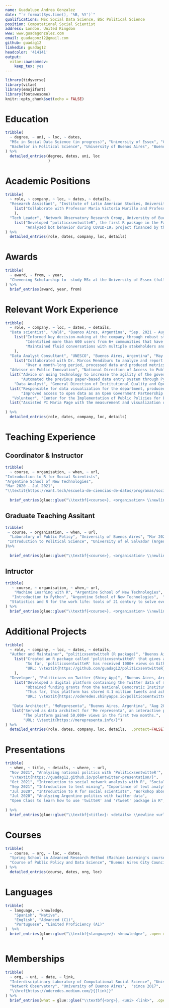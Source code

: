 ```yaml
---
name: Guadalupe Andrea Gonzalez
date: "`r format(Sys.time(), '%B, %Y')`"
qualifications: MSc Social Data Science, BSc Political Science
position: Computational Social Scientist
address: London, United Kingdom
www: www.guadagonzalez.com
email: guadagonz12@gmail.com
github: guadag12
linkedin: guadag12
headcolor: '414141'
output:
  vitae::awesomecv:
    keep_tex: yes
---
```


```r
library(tidyverse)
library(vitae)
library(emojifont)
library(fontawesome)
knitr::opts_chunk$set(echo = FALSE)
```

# Education

```r
tribble(
  ~ degree, ~ uni, ~ loc, ~ dates,
  "MSc in Social Data Science (in progress)", "University of Essex", "Colchester, United Kingdom", "Oct. 2022 - Present",
  "Bachelor in Political Science", "University of Buenos Aires", "Buenos Aires, Argentina", "Mar 2013 - Nov. 2018", 
) %>% 
  detailed_entries(degree, dates, uni, loc
                   )
```

# Academic Positions

```r

tribble(
  ~ role, ~ company, ~ loc, ~ dates, ~ details,
  "Research Assistant", "Institute of Latin American Studies, University of Columbia", "", "Aug 2021 - Aug 2022", 
    list("Collaborate with Professor Maria Victoria Murillo and Professor Gabriel Kessler to manage the design and construction of methodology for applied text mining analysis of scientific networks in R. The investigation is based on 645 papers created by CONICET’s researchers and analyzed sub-communities and how political scientists and sociologists connect with each other. "
    ),
  "Tech Leader", "Network Observatory Research Group, University of Buenos Aires", "Buenos Aires, Argentina", "Mar 2018 - Mar 2022", 
    list("Developed “politicxsentwitteR”, the first R package in the Faculty of Social Science at University of Buenos Aires.", 
         "Analyzed bot behavior during COVID-19; project financed by the European Union (UE), 100 Por Cierto and Argentine Journalism Forum (FOPEA).")
) %>% 
  detailed_entries(role, dates, company, loc, details)

```

# Awards

```r
tribble(
  ~ award, ~ from, ~ year,
  "Chevening Scholarship to  study MSc at the University of Essex (full scholarship)", "British Embassy", "2022/2023"
) %>%
  brief_entries(award, year, from)
```


# Relevant Work Experience

```r
tribble(
  ~ role, ~ company, ~ loc, ~ dates, ~ details,
  "Data scientist", "Ualá", "Buenos Aires, Argentina", "Sep. 2021 - Aug 2022", 
    list("Informed key decision-making at the company through robust statistical analysis and models using programming language as well as cloud services, like Amazon Web Services. ",
         "Identified more than 600 users from 6+ communities that have a high probability to commit fraud and designed a plan of action based on cut transactionality of the authorities of every community.",
         "Maintained fluid conversations with multiple stakeholders and produced reports on digital advocacy for the CEO on the impact of the company’s social media to assist negotiation with different investors and politicians."
    ),
  "Data Analyst Consultant", "UNESCO", "Buenos Aires, Argentina", "May 2020 - Jun 2020", 
    list("Collaborated with Dr. Marcos Mendiburu to analyze and report the results of the annual worldwide survey for SDG Indicator 16.10.2. (“Number of countries that adopt and implement constitutional, statutory and/or policy guarantees for public access to information”).", 
         "Over a month-long period, processed data and produced metrics and a report on compliance and public information in 65+ countries across 5 continents. "),
  "Advisor on Public Innovation", "National Direction of Access to Public Information, National Executive Power", "Buenos Aires, Argentina", "Apr 2020 - Aug 2020", 
  list("Advice on using technology to increase the agility of the government’s decision-making process; as member of the National Table for Open Government, worked with the Open Data department to build a more transparent space; and generated two new databases to increase the amount of data available.",
       "Automated the previous paper-based data entry system through Python."),
    "Data Analyst", "General Direction of Institutional Quality and Open Government, Buenos Aires City Council", "Buenos Aires, Argentina", "Mar 2019 - Dec 2020", 
  list("Responsible for data visualization for the department, produced and compiled 50+ visualizations related to climate change, transport and gender equality.",
       "Improved access to open data as an Open Government Partnership member and contributed to the creation and implementation of the open data standards established by the Open Knowledge Foundation."),
   "Volunteer", "Center for the Implementation of Public Policies for Equity and Growth (CIPPEC)", "Buenos Aires, Argentina", "Jun 2017 - Dec 2017", 
  list("Assisted PI Maria Page with the measurement and visualization of vote transfers in the 2017 Argentina national election and helped build the database needed for a survey conducted by CIPPEC with Prof. Ernesto Calvo and PI Mara Page."),
 
) %>% 
  detailed_entries(role, dates, company, loc, details)
```


# Teaching Experience


## Coordinator & Instructor

```r
tribble(
  ~ course, ~ organisation, ~ when, ~ url,
"Introduction to R for Social Scientists", 
"Argentine School of New Technologies",  
"Mar 2020 - Jul 2021",
"\\textit{https://eant.tech/escuela-de-ciencias-de-datos/programas/social-data-analytics}") %>% 
  
  brief_entries(glue::glue("\\textbf{<course>}, <organisation> \\newline <url>", .open = "<", .close = ">"), paste0(when), .protect = FALSE)
```


## Graduate Teaching Assitant

```r
tribble(
 ~ course, ~ organisation, ~ when, ~ url,
  "Laboratory of Public Policy", "University of Buenos Aires", "Mar 2020 - Jul 2021", "\\textit{http://labpoliticasuba.com/}",
 "Introduction to Political Science", "University of el Salvador (Argentina)", "Mar 2020 - Jul 2021", ""
)%>% 
  
  brief_entries(glue::glue("\\textbf{<course>}, <organisation> \\newline <url>", .open = "<", .close = ">"), when, .protect = FALSE)

```


## Intructor

```r
tribble(
   ~ course, ~ organisation, ~ when,~ url,
    "Machine Learning with R", "Argentine School of New Technologies",  "Jun 2020 - Aug 2021", "\\textit{ https://eant.tech/escuela-de-ciencias-de-datos/cursos/machine-learning-con-R}",
   "Introduction to Python", "Argentine School of New Technologies",  "Jun 2020 - Aug 2021", "\\textit{ https://eant.tech/escuela-de-ciencias-de-datos/cursos/introduccion-a-la-programacion-con-python}",
  "Statistics and R for the work life: tools of 21 century to solve everyday problems", "Santa Fé Capacita", "Apr 2021", ""
) %>% 
  brief_entries(glue::glue("\\textbf{<course>}, <organisation> \\newline <url>", .open = "<", .close = ">"), when, .protect = FALSE)
```

# Additional Projects

```r

tribble(
  ~ role, ~ company, ~ loc, ~ dates, ~ details,
  "Author and Maintainer", "politicxsentwitteR (R package)", "Buenos Aires, Argentina", "Jun 2021 - Present", 
    list("Created an R package called 'politicxsentwitteR' that gives access without credentials to the Twitter data of public servants in order to generate greater transparency on political discourse discuss on social media.",
         "So far, 'politicxsentwitteR' has received 1000+ views on Github.",
         "URL: \\textit{https://github.com/guadag12/politicxsentwitteR}"
    ),
  "Developer", "Politicians on Twitter (Shiny App)", "Buenos Aires, Argentina", "Jun 2021 - Present", 
    list("Developed a digital platform containing the Twitter data of more than 700 accounts of politicians and public figures, that is having a direct impact on combating misinformation and improving the communication strategy of consultants and political communication teams in Argentina.", 
         "Obtained funding grants from the National Democratic Institute and Democracia en Red.",
         "Thus far, this platform has stored 4.1 million tweets and achieved 30,000+ views in just 3 months.",
         "URL: \\textit{https://oderedes.shinyapps.io/politicosentwitter/}"),
  
   "Data Architect", "MeRepresenta", "Buenos Aires, Argentina", "Aug 2021 - Nov 2021", 
   list("Served as data architect for 'Me representa', an interactive platform where citizens can find comprehensive information on candidates, parties and political party platforms.",
        "The platform gained 50,000+ views in the first two months.", 
        "URL: \\textit{https://merepresenta.info/}")
) %>% 
  detailed_entries(role, dates, company, loc, details,  .protect=FALSE) 

```

\newpage


# Presentations

```r
tribble(
  ~ when, ~ title, ~ details, ~ where, ~ url,
  "Nov 2021", "Analyzing national politics with 'PoliticxsentwitteR'", "Presentation of the package and shiny app of 'PoliticxsentwitteR'", "XV National Congress of Political Science, National University of Rosario",
  "\\textit{https://guadag12.github.io/polentwitter-presentation/}",
  "Oct 2021", "Introduction to social network analysis with R", "Social Network Analysis in R using 'politicxsentwitteR'", "Rladies Buenos Aires", "\\textit{https://guadag12.github.io/socialnetwork-rladies-talk/}",
  "Sep 2021", "Introduction to text mining", "Importance of text analytics in social science", "University of Buenos Aires", "\\textit{https://guadag12.github.io/talk-textmining-uba/}",
  "Jul 2020", "Introduction to R for social scientists", "Workshop about basic coding in R and statistics", "Argentine School of New Technologies", "\\textit{https://eant.tech/escuela-de-ciencias-de-datos/cursos/taller-data-analytics-para-ciencias-sociales}",
  "Jul 2020", "Analyzing Argentine politics with twitter data",
  "Open Class to learn how to use 'twitteR' and 'rtweet' package in R", "University of Buenos Aires", "\\textit{https://github.com/labpoliticasuba/Taller-de-Twitter}"
  
) %>% 
  brief_entries(glue::glue("\\textbf{<title>}: <details> \\newline <url>", .open = "<", .close = ">"), when, .protect = FALSE)
```

# Courses

```r
tribble(
  ~ course, ~ org, ~ loc, ~ dates,
  "Spring School in Advanced Research Method (Machine Learning's course)", "University of Oxford", "Oxford, United Kingdom", "Mar 2023",
  "Course of Public Policy and Data Science", "Buenos Aires City Council", "Buenos Aires, Argentina", "Jun 2019"
) %>% 
  detailed_entries(course, dates, org, loc)
```


# Languages

```r
tribble(
  ~ language, ~ knowledge,
    "Spanish", "Native",
    "English", "Advanced (C1)", 
    "Portuguese", "Limited Proficiency (A1)"
)  %>% 
  brief_entries(glue::glue("\\textbf{<language>}: <knowledge>", .open = "<", .close = ">"), .protect = FALSE
                )
```


# Memberships

```r
tribble(
  ~ org, ~ uni, ~ date, ~ link,
  "Interdisciplinary Laboratory of Computational Social Science", "University of Maryland" , "since 2021", "\\href{https://ilcss.umd.edu/}{[link]}",
  "Network Observatory", "University of Buenos Aires",  "since 2017",
  "\\href{https://oderedes.medium.com/}{[link]}"
) %>%
  brief_entries(what = glue::glue("\\textbf{<org>}, <uni> <link>", .open = "<", .close = ">"), when = date, .protect = F)
```
